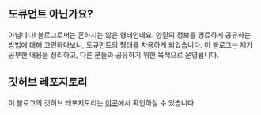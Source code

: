 ## 도큐먼트 아닌가요?

아닙니다! 블로그로써는 흔하지는 않은 형태인데요. 양질의 정보를 명료하게 공유하는 방법에 대해 고민하다보니, 도큐먼트의 형태를 차용하게 되었습니다. 이 블로그는 제가 공부한 내용을 정리하고, 다른 분들과 공유하기 위한 목적으로 운영됩니다.

## 깃허브 레포지토리

이 블로그의 깃허브 레포지토리는 [이곳](https://github.com/ho991217/blog)에서 확인하실 수 있습니다.
